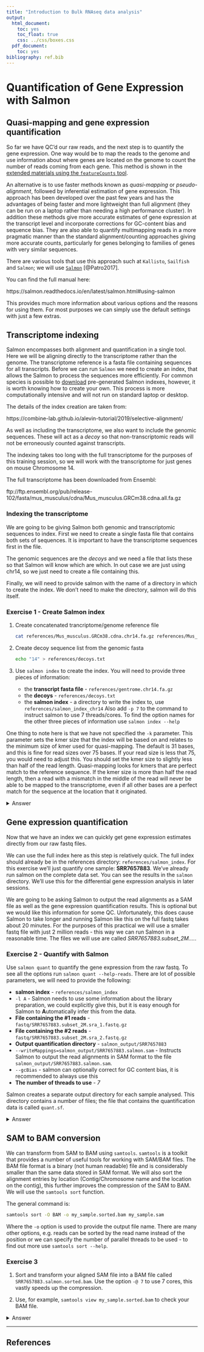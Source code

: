 ```yaml
---
title: "Introduction to Bulk RNAseq data analysis"
output:
  html_document:
    toc: yes
    toc_float: true
    css: ../css/boxes.css
  pdf_document:
    toc: yes
bibliography: ref.bib
---
```


# Quantification of Gene Expression with Salmon

## Quasi-mapping and gene expression quantification

So far we have QC'd our raw reads, and the next step is to quantify the gene
expression. One way would be to map the reads to the genome and use information
about where genes are located on the genome to count the number of reads coming
from each gene. This method is shown in the [extended materials using the
`featureCounts` tool]().

An alternative is to use faster methods known as *quasi-mapping* or
*pseudo-alignment*, followed by inferential estimation of gene expression. This
approach has been developed over the past few years and has the advantages of
being faster and more lightweight than full alignment (they can be run on a
laptop rather than needing a high performance cluster). In addition these
methods give more accurate estimates of gene expression at the transcript level
and incorporate corrections for GC-content bias and sequence bias. They are also
able to quantify multimapping reads in a more pragmatic manner than the standard
alignment/counting approaches giving more accurate counts, particularly for
genes belonging to families of genes with very similar sequences.

There are various tools that use this approach such at `Kallisto`, `Sailfish` 
and `Salmon`; we will use [`Salmon`](https://combine-lab.github.io/salmon/) 
[@Patro2017]. 

You can find the full manual here:

https://salmon.readthedocs.io/en/latest/salmon.html#using-salmon

This provides much more information about various options and the reasons for
using them. For most purposes we can simply use the default settings with just
a few extras.


## Transcriptome indexing

Salmon encompasses both alignment and quantification in a single tool. Here we
will be aligning directly to the transcriptome rather than the genome. The transcriptome
reference is a fasta file containing sequences for all transcripts. Before we
can run `Salmon` we need to create an index, that allows the Salmon to process the 
sequences more efficiently. For
common species is possible to [download](http://refgenomes.databio.org/)
pre-generated Salmon indexes, however, it is worth knowing how to create your
own. This process is more computationally intensive and will not run on
standard laptop or desktop.

The details of the index creation are taken from:

https://combine-lab.github.io/alevin-tutorial/2019/selective-alignment/

As well as including the transcriptome, we also want to include the genomic
sequences. These will act as a *decoy* so that non-transcriptomic reads will not
be erroneously counted against transcripts.

The indexing takes too long with the full transcriptome for the purposes of this
training session, so we will work with the transcriptome for 
just genes on mouse Chromosome 14. 

The full transcriptome has been downloaded from Ensembl:

ftp://ftp.ensembl.org/pub/release-102/fasta/mus_musculus/cdna/Mus_musculus.GRCm38.cdna.all.fa.gz

### Indexing the transcriptome

We are going to be giving Salmon both genomic and transcriptomic sequences to
index. First we need to create a single fasta file that contains both sets of 
sequences. It is important to have the transcriptome sequences first in the file.

The genomic sequences are the *decoys* and we need a file that lists
these so that Salmon will know which are which. In out case we are just using
chr14, so we just need to create a file containing this.

Finally, we will need to provide salmon with the name of a directory in which to 
create the index. We don't need to make the directory, salmon will do this
itself.


### Exercise 1 - Create Salmon index

:::exercise

1. Create concatenated trancriptome/genome reference file

    ```bash
    cat references/Mus_musculus.GRCm38.cdna.chr14.fa.gz references/Mus_musculus.GRCm38.dna_sm.chr14.fa.gz > references/gentrome.chr14.fa.gz
    ```

3. Create decoy sequence list from the genomic fasta

    ```bash
    echo "14" > references/decoys.txt
    ```

4. Use `salmon index` to create the index. You will need to provide three pieces of information:
    * the **transcript fasta file** - `references/gentrome.chr14.fa.gz`
    * the **decoys** - `references/decoys.txt`
    * the **salmon index** - a directory to write the index to, use `references/salmon_index_chr14`
   Also add `-p 7` to the command to instruct salmon to use 7 threads/cores.
   To find the option names for the other three pieces of information use `salmon index --help`

One thing to note here is that we have not specified the `-k` parameter. This
parameter sets the kmer size that the index will be based on and relates to
the minimum size of kmer used for quasi-mapping. The default is 31 bases, and
this is fine for read sizes over 75 bases. If your read size is less that 75,
you would need to adjust this. You should set the kmer size to slightly less
than half of the read length. Quasi-mapping looks for kmers that are perfect
match to the reference sequence. If the kmer size is more than half the read
length, then a read with a mismatch in the middle of the read will never be
able to be mapped to the transcriptome, even if all other bases are a perfect
match for the sequence at the location that it originated.

<details><summary>Answer</summary>

**1.**

After running the `cat` command given, we can see that new file was created in the `references` directory: 

```bash
ls references
```

```
TODO
```

**2.**

The `echo` command we are given simply prints the number "14" (the chromosome number) to a text file. 
So, the content of our file is simply: 

```
14
```

It is worth noting that we are doing this because we are only working with a single chromosome for demonstration purposes. 
In a "real" analysis, we would be using all the chromosomes and so we should instead create a file with all the chromosome names in our reference genome. 
We can check the chromosome names from the complete reference FASTA file: 

```bash
grep ">" references/Mus_musculus.GRCm38.dna_sm.primary_assembly.fa
```

<details><summary>Click to expand output</summary>

```
>1 dna_sm:chromosome chromosome:GRCm38:1:1:195471971:1 REF
>10 dna_sm:chromosome chromosome:GRCm38:10:1:130694993:1 REF
>11 dna_sm:chromosome chromosome:GRCm38:11:1:122082543:1 REF
>12 dna_sm:chromosome chromosome:GRCm38:12:1:120129022:1 REF
>13 dna_sm:chromosome chromosome:GRCm38:13:1:120421639:1 REF
>14 dna_sm:chromosome chromosome:GRCm38:14:1:124902244:1 REF
>15 dna_sm:chromosome chromosome:GRCm38:15:1:104043685:1 REF
>16 dna_sm:chromosome chromosome:GRCm38:16:1:98207768:1 REF
>17 dna_sm:chromosome chromosome:GRCm38:17:1:94987271:1 REF
>18 dna_sm:chromosome chromosome:GRCm38:18:1:90702639:1 REF
>19 dna_sm:chromosome chromosome:GRCm38:19:1:61431566:1 REF
>2 dna_sm:chromosome chromosome:GRCm38:2:1:182113224:1 REF
>3 dna_sm:chromosome chromosome:GRCm38:3:1:160039680:1 REF
>4 dna_sm:chromosome chromosome:GRCm38:4:1:156508116:1 REF
>5 dna_sm:chromosome chromosome:GRCm38:5:1:151834684:1 REF
>6 dna_sm:chromosome chromosome:GRCm38:6:1:149736546:1 REF
>7 dna_sm:chromosome chromosome:GRCm38:7:1:145441459:1 REF
>8 dna_sm:chromosome chromosome:GRCm38:8:1:129401213:1 REF
>9 dna_sm:chromosome chromosome:GRCm38:9:1:124595110:1 REF
>MT dna_sm:chromosome chromosome:GRCm38:MT:1:16299:1 REF
>X dna_sm:chromosome chromosome:GRCm38:X:1:171031299:1 REF
>Y dna_sm:chromosome chromosome:GRCm38:Y:1:91744698:1 REF
>JH584299.1 dna_sm:scaffold scaffold:GRCm38:JH584299.1:1:953012:1 REF
>GL456233.1 dna_sm:scaffold scaffold:GRCm38:GL456233.1:1:336933:1 REF
>JH584301.1 dna_sm:scaffold scaffold:GRCm38:JH584301.1:1:259875:1 REF
>GL456211.1 dna_sm:scaffold scaffold:GRCm38:GL456211.1:1:241735:1 REF
>GL456350.1 dna_sm:scaffold scaffold:GRCm38:GL456350.1:1:227966:1 REF
>JH584293.1 dna_sm:scaffold scaffold:GRCm38:JH584293.1:1:207968:1 REF
>GL456221.1 dna_sm:scaffold scaffold:GRCm38:GL456221.1:1:206961:1 REF
>JH584297.1 dna_sm:scaffold scaffold:GRCm38:JH584297.1:1:205776:1 REF
>JH584296.1 dna_sm:scaffold scaffold:GRCm38:JH584296.1:1:199368:1 REF
>GL456354.1 dna_sm:scaffold scaffold:GRCm38:GL456354.1:1:195993:1 REF
>JH584294.1 dna_sm:scaffold scaffold:GRCm38:JH584294.1:1:191905:1 REF
>JH584298.1 dna_sm:scaffold scaffold:GRCm38:JH584298.1:1:184189:1 REF
>JH584300.1 dna_sm:scaffold scaffold:GRCm38:JH584300.1:1:182347:1 REF
>GL456219.1 dna_sm:scaffold scaffold:GRCm38:GL456219.1:1:175968:1 REF
>GL456210.1 dna_sm:scaffold scaffold:GRCm38:GL456210.1:1:169725:1 REF
>JH584303.1 dna_sm:scaffold scaffold:GRCm38:JH584303.1:1:158099:1 REF
>JH584302.1 dna_sm:scaffold scaffold:GRCm38:JH584302.1:1:155838:1 REF
>GL456212.1 dna_sm:scaffold scaffold:GRCm38:GL456212.1:1:153618:1 REF
>JH584304.1 dna_sm:scaffold scaffold:GRCm38:JH584304.1:1:114452:1 REF
>GL456379.1 dna_sm:scaffold scaffold:GRCm38:GL456379.1:1:72385:1 REF
>GL456216.1 dna_sm:scaffold scaffold:GRCm38:GL456216.1:1:66673:1 REF
>GL456393.1 dna_sm:scaffold scaffold:GRCm38:GL456393.1:1:55711:1 REF
>GL456366.1 dna_sm:scaffold scaffold:GRCm38:GL456366.1:1:47073:1 REF
>GL456367.1 dna_sm:scaffold scaffold:GRCm38:GL456367.1:1:42057:1 REF
>GL456239.1 dna_sm:scaffold scaffold:GRCm38:GL456239.1:1:40056:1 REF
>GL456213.1 dna_sm:scaffold scaffold:GRCm38:GL456213.1:1:39340:1 REF
>GL456383.1 dna_sm:scaffold scaffold:GRCm38:GL456383.1:1:38659:1 REF
>GL456385.1 dna_sm:scaffold scaffold:GRCm38:GL456385.1:1:35240:1 REF
>GL456360.1 dna_sm:scaffold scaffold:GRCm38:GL456360.1:1:31704:1 REF
>GL456378.1 dna_sm:scaffold scaffold:GRCm38:GL456378.1:1:31602:1 REF
>GL456389.1 dna_sm:scaffold scaffold:GRCm38:GL456389.1:1:28772:1 REF
>GL456372.1 dna_sm:scaffold scaffold:GRCm38:GL456372.1:1:28664:1 REF
>GL456370.1 dna_sm:scaffold scaffold:GRCm38:GL456370.1:1:26764:1 REF
>GL456381.1 dna_sm:scaffold scaffold:GRCm38:GL456381.1:1:25871:1 REF
>GL456387.1 dna_sm:scaffold scaffold:GRCm38:GL456387.1:1:24685:1 REF
>GL456390.1 dna_sm:scaffold scaffold:GRCm38:GL456390.1:1:24668:1 REF
>GL456394.1 dna_sm:scaffold scaffold:GRCm38:GL456394.1:1:24323:1 REF
>GL456392.1 dna_sm:scaffold scaffold:GRCm38:GL456392.1:1:23629:1 REF
>GL456382.1 dna_sm:scaffold scaffold:GRCm38:GL456382.1:1:23158:1 REF
>GL456359.1 dna_sm:scaffold scaffold:GRCm38:GL456359.1:1:22974:1 REF
>GL456396.1 dna_sm:scaffold scaffold:GRCm38:GL456396.1:1:21240:1 REF
>GL456368.1 dna_sm:scaffold scaffold:GRCm38:GL456368.1:1:20208:1 REF
>JH584292.1 dna_sm:scaffold scaffold:GRCm38:JH584292.1:1:14945:1 REF
>JH584295.1 dna_sm:scaffold scaffold:GRCm38:JH584295.1:1:1976:1 REF
```

</details>

This is a lot of output! 
The genome assembly includes the autossomal chromosomes (1-19), the sex chromosomes (X and Y) and also several scaffolds that have yet to be assembled into the main genome. 
If we wanted to create a "decoy" for all these chromosomes, we could use some command line tricks using the `sed` program to perform text substitution for us: 

```bash
grep ">" references/Mus_musculus.GRCm38.dna_sm.primary_assembly.fa | sed 's/>//' | sed 's/ .*//'
```

<details><summary>Click to expand output</summary>

```
1
10
11
12
13
14
15
16
17
18
19
2
3
4
5
6
7
8
9
MT
X
Y
JH584299.1
GL456233.1
JH584301.1
GL456211.1
GL456350.1
JH584293.1
GL456221.1
JH584297.1
JH584296.1
GL456354.1
JH584294.1
JH584298.1
JH584300.1
GL456219.1
GL456210.1
JH584303.1
JH584302.1
GL456212.1
JH584304.1
GL456379.1
GL456216.1
GL456393.1
GL456366.1
GL456367.1
GL456239.1
GL456213.1
GL456383.1
GL456385.1
GL456360.1
GL456378.1
GL456389.1
GL456372.1
GL456370.1
GL456381.1
GL456387.1
GL456390.1
GL456394.1
GL456392.1
GL456382.1
GL456359.1
GL456396.1
GL456368.1
JH584292.1
JH584295.1
```

</details>

- The first `sed` substitutes the ">" character by nothing. 
- The second `sed` substitutes a space " " followed by any characters (that's what `.*` means - it's a regular expression) by nothing.

We could then have redirected `>` the output of the command above to a `decoys.txt` file to use with Salmon. 

**3.**

The command used to index the transcriptome is:

```bash
salmon index \
    -t references/gentrome.chr14.fa.gz \
    -d references/decoys.txt \
    -p 7 \
    -i references/salmon_index_chr14
```

Note that the `\` is used to split the command across multiple lines. 
Make sure that there is **no space** after the `\` symbol, otherwise it will break the code!

</details>

:::


## Gene expression quantification

Now that we have an index we can quickly get gene expression estimates directly
from our raw fastq files.

We can use the full index here as this step is relatively quick. The full index
should already be in the references directory: `references/salmon_index`. For
this exercise we'll just quantify one sample: **SRR7657883**. We've already run
salmon on the complete data set. You can see the results in the `salmon`
directory. We'll use this for the differential gene expression analysis in later
sessions.

We are going to be asking Salmon to output the read alignments as a SAM file as 
well as the gene expression quantification results. This is optional but we
would like this information for some QC. Unfortunately, this does cause Salmon
to take longer and running Salmon like this on the full fastq takes about 20
minutes. For the purposes of this practical we will use a smaller fastq file
with just 2 million reads - this way we can run Salmon in a reasonable time.
The files we will use are called *SRR7657883.subset_2M....*.


### Exercise 2 - Quantify with Salmon

:::exercise

Use `salmon quant` to quantify the gene expression from the raw fastq.
To see all the options run `salmon quant --help-reads`. 
There are lot of possible parameters, we will need to provide the following:

* **salmon index** - `references/salmon_index`
* `-l A` - Salmon needs to use some information about the library preparation, we could explicitly give this, but it is easy enough for Salmon to **A**utomatically infer this from the data.
* **File containing the #1 reads** - `fastq/SRR7657883.subset_2M.sra_1.fastq.gz`
* **File containing the #2 reads** - `fastq/SRR7657883.subset_2M.sra_2.fastq.gz`
* **Output quantification directory** - `salmon_output/SRR7657883`
* `--writeMappings=salmon_output/SRR7657883.salmon.sam` - Instructs Salmon to output the read alignments in SAM format to the file `salmon_output/SRR7657883.salmon.sam`.
* `--gcBias` - salmon can optionally correct for GC content bias, it is recommended to always use this
* **The number of threads to use** - *7*

Salmon creates a separate output directory for each sample analysed. This 
directory contains a number of files; the file that contains the quantification
data is called `quant.sf`.

<details><summary>Answer</summary>

The full command to run _Salmon_ is:

```bash
salmon quant \
    -i references/salmon_index \
    -l A \
    -1 fastq/SRR7657883.subset_2M.sra_1.fastq.gz \
    -2 fastq/SRR7657883.subset_2M.sra_2.fastq.gz \
    -o salmon_output/SRR7657883 \
    --writeMappings salmon_output/SRR7657883/SRR7657883.salmon.sam \
    --gcBias \
    -p 7
```

Note that the `\` is used to split the command across multiple lines. 
Make sure that there is **no space** after the `\` symbol, otherwise it will break the code!

</details>
:::


## SAM to BAM conversion

We can transform from SAM to BAM using `samtools`. `samtools` is a toolkit that
provides a number of useful tools for working with SAM/BAM files. The BAM file
format is a binary (not human readable) file and is considerably smaller than
the same data stored in SAM format. We will also sort the alignment entries
by location (Contig/Chromosome name and the location on the contig), this 
further improves the compression of the SAM to BAM. We will use the 
`samtools sort` function.

The general command is:

```bash
samtools sort -O BAM -o my_sample.sorted.bam my_sample.sam
```

Where the `-o` option is used to provide the output file name. There are many
other options, e.g. reads can be sorted by the read name instead of the position
or we can specify the number of parallel threads to be used -  to find out more
use `samtools sort --help`.

### Exercise 3

:::exercise

1. Sort and transform your aligned SAM file into a BAM file called
`SRR7657883.salmon.sorted.bam`. Use the option `-@ 7` to use 7 cores, this
vastly speeds up the compression.

2. Use, for example, `samtools view my_sample.sorted.bam` to check your BAM file.

<details><summary>Answer</summary>

**1.**

```bash
samtools sort \
  -@ 7 \
  -O BAM \
  -o salmon_output/SRR7657883/SRR7657883.salmon.sorted.bam \
   salmon_output/SRR7657883/SRR7657883.salmon.sam
```

**2.**

```bash
samtools view salmon_output/SRR7657883/SRR7657883.salmon.sorted.bam | less -S
```

</details>

:::

----------------------------------------------------------

## References